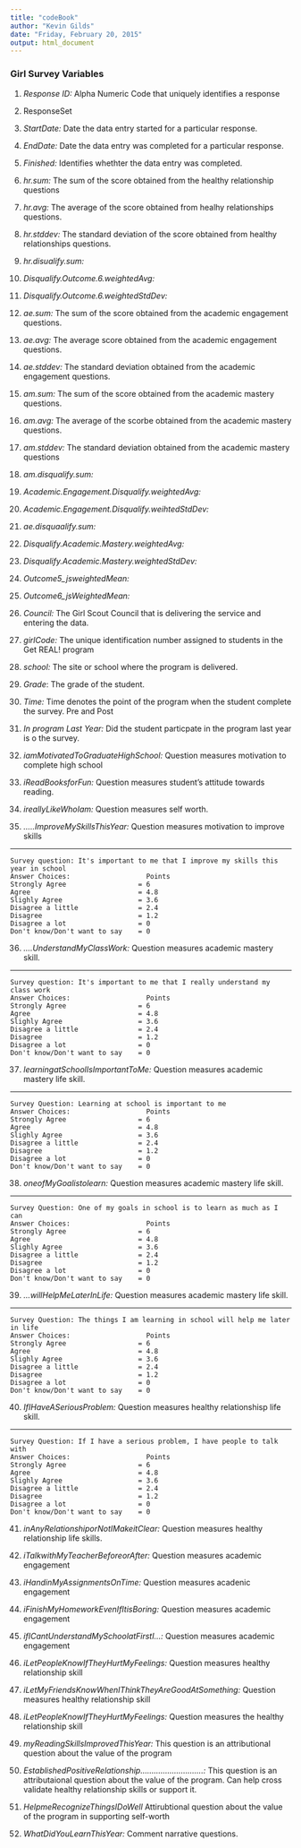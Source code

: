 ```yaml
---
title: "codeBook"
author: "Kevin Gilds"
date: "Friday, February 20, 2015"
output: html_document
---
```


### Girl Survey Variables

1.  *Response ID:* Alpha Numeric Code that uniquely identifies a response

2. ResponseSet

3.  *StartDate:* Date the data entry started for a particular response.

4.  *EndDate:* Date the data entry was completed for a particular response.

5.  *Finished:* Identifies whethter the data entry was completed.

6.  *hr.sum:* The sum of the score obtained from the  healthy relationship questions 

7.  *hr.avg:* The average of the score obtained from healhy relationships questions.

8.  *hr.stddev:* The standard deviation of the score obtained from healthy relationships questions.

9.  *hr.disualify.sum:*

10. *Disqualify.Outcome.6.weightedAvg:*

11. *Disqualify.Outcome.6.weightedStdDev:*

12. *ae.sum:* The sum of the score obtained from the academic engagement questions.

13. *ae.avg:* The average score obtained from the academic engagement questions.

14. *ae.stddev:* The standard deviation obtained from the academic engagement questions.

15. *am.sum:* The sum of the score obtained from the academic mastery questions.

16.  *am.avg:* The average of the scorbe obtained from the academic mastery questions.

17. *am.stddev:* The standard deviation obtained from the academic mastery questions

18. *am.disqualify.sum:*

19. *Academic.Engagement.Disqualify.weightedAvg:*

20. *Academic.Engagement.Disqualify.weihtedStdDev:*

21. *ae.disquaalify.sum:*

22. *Disqualify.Academic.Mastery.weightedAvg:*

23. *Disqualify.Academic.Mastery.weightedStdDev:*

24. *Outcome5_jsweightedMean:*

25. *Outcome6_jsWeightedMean:*

26. *Council:* The Girl Scout Council that is delivering the service and entering the data.

27. *girlCode:* The unique identification number assigned to students in the Get REAL! program

28. *school:* The site or school where the program is delivered.

29. *Grade*: The grade of the student.

30. *Time:* Time denotes the point of the program when the student complete the survey. Pre and Post

31. *In program Last Year:* Did the student particpate in the program last year is o the survey. 

32. *iamMotivatedToGraduateHighSchool:* Question measures motivation to complete high school 

33. *iReadBooksforFun:* Question measures student's attitude towards reading.

34. *ireallyLikeWhoIam:* Question measures self worth.

35. *.....ImproveMySkillsThisYear:* Question measures motivation to improve skills

-------
    
    Survey question: It's important to me that I improve my skills this year in school
    Answer Choices:                   Points
    Strongly Agree                  = 6
    Agree                           = 4.8
    Slighly Agree                   = 3.6
    Disagree a little               = 2.4
    Disagree                        = 1.2
    Disagree a lot                  = 0
    Don't know/Don't want to say    = 0


36. *....UnderstandMyClassWork:* Question measures academic mastery skill.

--------
    
    Survey question: It's important to me that I really understand my class work
    Answer Choices:                   Points
    Strongly Agree                  = 6
    Agree                           = 4.8
    Slighly Agree                   = 3.6
    Disagree a little               = 2.4
    Disagree                        = 1.2
    Disagree a lot                  = 0
    Don't know/Don't want to say    = 0


37. *learningatSchoolIsImportantToMe:*  Question measures academic mastery life skill.

------
    
    Survey Question: Learning at school is important to me
    Answer Choices:                   Points
    Strongly Agree                  = 6
    Agree                           = 4.8
    Slighly Agree                   = 3.6
    Disagree a little               = 2.4
    Disagree                        = 1.2
    Disagree a lot                  = 0
    Don't know/Don't want to say    = 0


38. *oneofMyGoalistolearn:*  Question measures academic mastery life skill.

----
    
    Survey Question: One of my goals in school is to learn as much as I can
    Answer Choices:                   Points
    Strongly Agree                  = 6
    Agree                           = 4.8
    Slighly Agree                   = 3.6
    Disagree a little               = 2.4
    Disagree                        = 1.2
    Disagree a lot                  = 0
    Don't know/Don't want to say    = 0 

39. *...willHelpMeLaterInLife:* Question measures academic mastery life skill.

---
    
    Survey Question: The things I am learning in school will help me later in life
    Answer Choices:                   Points
    Strongly Agree                  = 6
    Agree                           = 4.8
    Slighly Agree                   = 3.6
    Disagree a little               = 2.4
    Disagree                        = 1.2
    Disagree a lot                  = 0
    Don't know/Don't want to say    = 0



40. *IfIHaveASeriousProblem:* Question measures healthy relationshisp life skill.

----

    Survey Question: If I have a serious problem, I have people to talk with
    Answer Choices:                   Points
    Strongly Agree                  = 6
    Agree                           = 4.8
    Slighly Agree                   = 3.6
    Disagree a little               = 2.4
    Disagree                        = 1.2
    Disagree a lot                  = 0
    Don't know/Don't want to say    = 0


41. *inAnyRelationshiporNotIMakeitClear:* Question measures healthy relationship life skills. 



42. *iTalkwithMyTeacherBeforeorAfter:* Question measures academic engagement

43. *iHandinMyAssignmentsOnTime:* Question measures acadenic engagement

44. *iFinishMyHomeworkEvenIfItisBoring:* Question measures academic engagement

45. *ifICantUnderstandMySchoolatFirstI...:* Question measures academic engagement

46. *iLetPeopleKnowIfTheyHurtMyFeelings:*  Question measures healthy relationship skill

47. *iLetMyFriendsKnowWhenIThinkTheyAreGoodAtSomething:* Question measures healthy relationship skill

48. *iLetPeopleKnowIfTheyHurtMyFeelings:* Question measures the healthy relationship skill

49. *myReadingSkillsImprovedThisYear:* This question is an attributional question about the value of the program

50. *EstablishedPositiveRelationship............................:* This question is an attributaional question about the value of the program. Can help cross validate healthy relationship skills or support it.

51. *HelpmeRecognizeThingsIDoWell* Attirubtional question about the value of the program in supporting self-worth

52. *WhatDidYouLearnThisYear:* Comment narrative questions. 